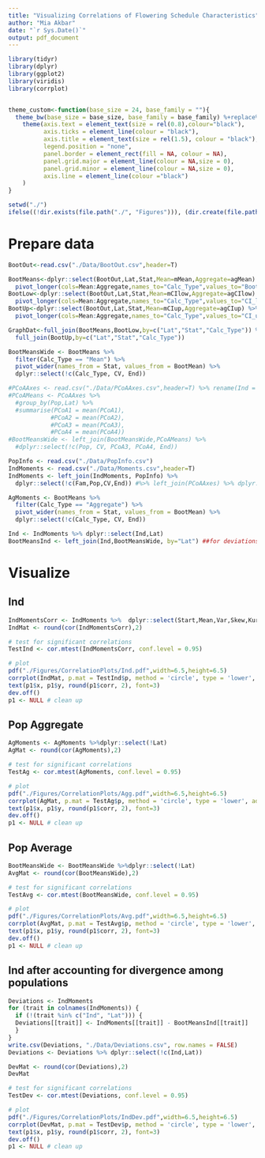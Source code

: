 ```yaml
---
title: "Visualizing Correlations of Flowering Schedule Characteristics"
author: "Mia Akbar"
date: "`r Sys.Date()`"
output: pdf_document
---
```


```r
library(tidyr)
library(dplyr)
library(ggplot2)
library(viridis)
library(corrplot)


theme_custom<-function(base_size = 24, base_family = ""){
  theme_bw(base_size = base_size, base_family = base_family) %+replace% 
    theme(axis.text = element_text(size = rel(0.8),colour="black"),
          axis.ticks = element_line(colour = "black"), 
          axis.title = element_text(size = rel(1.5), colour = "black"),
          legend.position = "none",
          panel.border = element_rect(fill = NA, colour = NA), 
          panel.grid.major = element_line(colour = NA,size = 0), 
          panel.grid.minor = element_line(colour = NA,size = 0), 
          axis.line = element_line(colour ="black")
    )
}

setwd("./")
ifelse((!dir.exists(file.path("./", "Figures"))), (dir.create(file.path("./", "Figures"))), FALSE)
```

# Prepare data

```r
BootOut<-read.csv("./Data/BootOut.csv",header=T)

BootMeans<-dplyr::select(BootOut,Lat,Stat,Mean=mMean,Aggregate=agMean) %>%
  pivot_longer(cols=Mean:Aggregate,names_to="Calc_Type",values_to="BootMean")
BootLow<-dplyr::select(BootOut,Lat,Stat,Mean=mCIlow,Aggregate=agCIlow) %>%
  pivot_longer(cols=Mean:Aggregate,names_to="Calc_Type",values_to="CI_low")
BootUp<-dplyr::select(BootOut,Lat,Stat,Mean=mCIup,Aggregate=agCIup) %>%
  pivot_longer(cols=Mean:Aggregate,names_to="Calc_Type",values_to="CI_up")

GraphDat<-full_join(BootMeans,BootLow,by=c("Lat","Stat","Calc_Type")) %>%
  full_join(BootUp,by=c("Lat","Stat","Calc_Type"))
```

```r
BootMeansWide <- BootMeans %>% 
  filter(Calc_Type == "Mean") %>% 
  pivot_wider(names_from = Stat, values_from = BootMean) %>% 
  dplyr::select(!c(Calc_Type, CV, End))
```

```r
#PCoAAxes <- read.csv("./Data/PCoAAxes.csv",header=T) %>% rename(Ind = Num)
#PCoAMeans <- PCoAAxes %>% 
  #group_by(Pop,Lat) %>% 
  #summarise(PCoA1 = mean(PCoA1),
            #PCoA2 = mean(PCoA2),
            #PCoA3 = mean(PCoA3),
            #PCoA4 = mean(PCoA4))
#BootMeansWide <- left_join(BootMeansWide,PCoAMeans) %>% 
  #dplyr::select(!c(Pop, CV, PCoA3, PCoA4, End))
```

```r
PopInfo <- read.csv("./Data/PopInfo.csv") 
IndMoments <- read.csv("./Data/Moments.csv",header=T)
IndMoments <- left_join(IndMoments, PopInfo) %>% 
  dplyr::select(!c(Fam,Pop,CV,End)) #%>% left_join(PCoAAxes) %>% dplyr::select(!c(Pop,PCoA3,PCoA4,End))
```

```r
AgMoments <- BootMeans %>% 
  filter(Calc_Type == "Aggregate") %>% 
  pivot_wider(names_from = Stat, values_from = BootMean) %>% 
  dplyr::select(!c(Calc_Type, CV, End))
```

```r
Ind <- IndMoments %>% dplyr::select(Ind,Lat)
BootMeansInd <- left_join(Ind,BootMeansWide, by="Lat") ##for deviations
```


# Visualize 

## Ind 

```r
IndMomentsCorr <- IndMoments %>%  dplyr::select(Start,Mean,Var,Skew,Kurtosis,Duration)
IndMat <- round(cor(IndMomentsCorr),2)
```

```r
# test for significant correlations
TestInd <- cor.mtest(IndMomentsCorr, conf.level = 0.95)

# plot 
pdf("./Figures/CorrelationPlots/Ind.pdf",width=6.5,height=6.5)
corrplot(IndMat, p.mat = TestInd$p, method = 'circle', type = 'lower', addCoef.col = "black", insig='blank', tl.col = 'black', tl.srt = 45, number.font=3, col=colorRampPalette(c("#fcfdbf","#fc8961","#b73779"))((200)), diag = FALSE)$corrPos -> p1
text(p1$x, p1$y, round(p1$corr, 2), font=3) 
dev.off()
p1 <- NULL # clean up 
```

## Pop Aggregate

```r
AgMoments <- AgMoments %>%dplyr::select(!Lat)
AgMat <- round(cor(AgMoments),2)
```

```r
# test for significant correlations
TestAg <- cor.mtest(AgMoments, conf.level = 0.95)

# plot 
pdf("./Figures/CorrelationPlots/Agg.pdf",width=6.5,height=6.5)
corrplot(AgMat, p.mat = TestAg$p, method = 'circle', type = 'lower', addCoef.col = "black", insig='blank', tl.col = 'black', tl.srt = 45, number.font=3, col=colorRampPalette(c("#fcfdbf","#fc8961","#b73779"))((200)), diag = FALSE)$corrPos -> p1
text(p1$x, p1$y, round(p1$corr, 2), font=3) 
dev.off()
p1 <- NULL # clean up 
```

## Pop Average 

```r
BootMeansWide <- BootMeansWide %>%dplyr::select(!Lat)
AvgMat <- round(cor(BootMeansWide),2)
```

```r
# test for significant correlations
TestAvg <- cor.mtest(BootMeansWide, conf.level = 0.95)

# plot 
pdf("./Figures/CorrelationPlots/Avg.pdf",width=6.5,height=6.5)
corrplot(AvgMat, p.mat = TestAvg$p, method = 'circle', type = 'lower', addCoef.col = "black", insig='blank', tl.col = 'black', tl.srt = 45, number.font=3, col=colorRampPalette(c("#fcfdbf","#fc8961","#b73779"))((200)), diag = FALSE)$corrPos -> p1
text(p1$x, p1$y, round(p1$corr, 2), font=3) 
dev.off()
p1 <- NULL # clean up 
```

## Ind after accounting for divergence among populations

```r
Deviations <- IndMoments
for (trait in colnames(IndMoments)) {
  if (!(trait %in% c("Ind", "Lat"))) {
  Deviations[[trait]] <- IndMoments[[trait]] - BootMeansInd[[trait]]
  }
}
write.csv(Deviations, "./Data/Deviations.csv", row.names = FALSE)
Deviations <- Deviations %>% dplyr::select(!c(Ind,Lat))
```

```r
DevMat <- round(cor(Deviations),2)
DevMat
```

```r
# test for significant correlations
TestDev <- cor.mtest(Deviations, conf.level = 0.95)

# plot 
pdf("./Figures/CorrelationPlots/IndDev.pdf",width=6.5,height=6.5)
corrplot(DevMat, p.mat = TestDev$p, method = 'circle', type = 'lower', addCoef.col = "black", insig='blank', tl.col = 'black', tl.srt = 45, number.font=3, col=colorRampPalette(c("#fcfdbf","#fc8961","#b73779"))((200)), diag = FALSE)$corrPos -> p1
text(p1$x, p1$y, round(p1$corr, 2), font=3) 
dev.off()
p1 <- NULL # clean up 
```